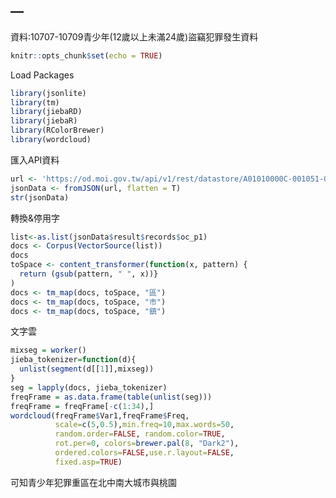 ---
---
資料:10707-10709青少年(12歲以上未滿24歲)盜竊犯罪發生資料
```r
knitr::opts_chunk$set(echo = TRUE)
```

Load Packages
```r
library(jsonlite)
library(tm)
library(jiebaRD)
library(jiebaR)
library(RColorBrewer)
library(wordcloud)
```
匯入API資料
```r
url <- 'https://od.moi.gov.tw/api/v1/rest/datastore/A01010000C-001051-046'
jsonData <- fromJSON(url, flatten = T)
str(jsonData)
```
轉換&停用字
```r
list<-as.list(jsonData$result$records$oc_p1)
docs <- Corpus(VectorSource(list))
docs
toSpace <- content_transformer(function(x, pattern) {
  return (gsub(pattern, " ", x))}
)
docs <- tm_map(docs, toSpace, "區") 
docs <- tm_map(docs, toSpace, "市")
docs <- tm_map(docs, toSpace, "鎮")
```
文字雲
```r
mixseg = worker()
jieba_tokenizer=function(d){
  unlist(segment(d[[1]],mixseg))
}
seg = lapply(docs, jieba_tokenizer)
freqFrame = as.data.frame(table(unlist(seg)))
freqFrame = freqFrame[-c(1:34),]
wordcloud(freqFrame$Var1,freqFrame$Freq,
          scale=c(5,0.5),min.freq=10,max.words=50,
          random.order=FALSE, random.color=TRUE, 
          rot.per=0, colors=brewer.pal(8, "Dark2"),
          ordered.colors=FALSE,use.r.layout=FALSE,
          fixed.asp=TRUE)
```
可知青少年犯罪重區在北中南大城市與桃園

